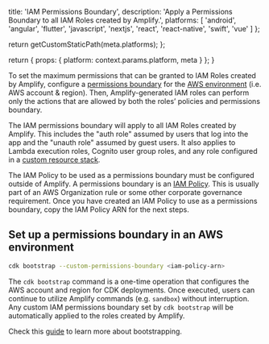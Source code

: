 
  title: 'IAM Permissions Boundary',
  description: 'Apply a Permissions Boundary to all IAM Roles created by Amplify.',
  platforms: [
    'android',
    'angular',
    'flutter',
    'javascript',
    'nextjs',
    'react',
    'react-native',
    'swift',
    'vue'
  ]
};

  return getCustomStaticPath(meta.platforms);
};

  return {
    props: {
      platform: context.params.platform,
      meta
    }
  };
}


To set the maximum permissions that can be granted to IAM Roles created by Amplify, configure a [permissions boundary](https://docs.aws.amazon.com/IAM/latest/UserGuide/access_policies_boundaries.html) for the [AWS environment](https://docs.aws.amazon.com/cdk/v2/guide/environments.html) (i.e. AWS account & region). Then, Amplify-generated IAM roles can perform only the actions that are allowed by both the roles’ policies and permissions boundary. 

The IAM permissions boundary will apply to all IAM Roles created by Amplify. This includes the "auth role" assumed by users that log into the app and the "unauth role" assumed by guest users. It also applies to Lambda execution roles, Cognito user group roles, and any role configured in a [custom resource stack](/[platform]/build-a-backend/add-aws-services/custom-resources/).

The IAM Policy to be used as a permissions boundary must be configured outside of Amplify. A permissions boundary is an [IAM Policy](https://docs.aws.amazon.com/IAM/latest/UserGuide/access_policies_create-console.html). This is usually part of an AWS Organization rule or some other corporate governance requirement. Once you have created an IAM Policy to use as a permissions boundary, copy the IAM Policy ARN for the next steps.

## Set up a permissions boundary in an AWS environment


```bash title="Terminal" showLineNumbers={false}
cdk bootstrap --custom-permissions-boundary <iam-policy-arn>
```


The `cdk bootstrap` command is a one-time operation that configures the AWS account and region for CDK deployments. Once executed, users can continue to utilize Amplify commands (e.g. `sandbox`) without interruption. Any custom IAM permissions boundary set by `cdk bootstrap` will be automatically applied to the roles created by Amplify.

Check this [guide](https://docs.aws.amazon.com/cdk/v2/guide/bootstrapping.html) to learn more about bootstrapping.
